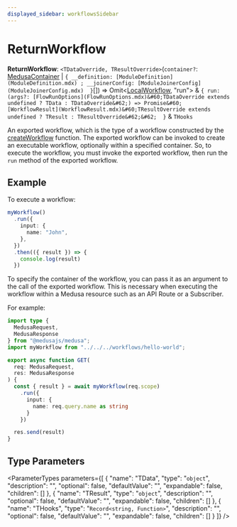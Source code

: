 ```yaml
---
displayed_sidebar: workflowsSidebar
---
```



# ReturnWorkflow

 **ReturnWorkflow**: `<TDataOverride, TResultOverride>`(`container?`: [MedusaContainer](MedusaContainer.mdx) \| ``{ __definition: [ModuleDefinition](ModuleDefinition.mdx) ; __joinerConfig: [ModuleJoinerConfig](ModuleJoinerConfig.mdx)  }``[]) => Omit&#60;[LocalWorkflow](../classes/LocalWorkflow.mdx), "run"&#62; & ``{ run: (args?: [FlowRunOptions](FlowRunOptions.mdx)&#60;TDataOverride extends undefined ? TData : TDataOverride&#62;) => Promise&#60;[WorkflowResult](WorkflowResult.mdx)&#60;TResultOverride extends undefined ? TResult : TResultOverride&#62;&#62;  }`` & `THooks`

An exported workflow, which is the type of a workflow constructed by the [createWorkflow](../functions/createWorkflow.mdx) function. The exported workflow can be invoked to create
an executable workflow, optionally within a specified container. So, to execute the workflow, you must invoke the exported workflow, then run the
`run` method of the exported workflow.

## Example

To execute a workflow:

```ts
myWorkflow()
  .run({
    input: {
      name: "John",
    },
  })
  .then(({ result }) => {
    console.log(result)
  })
```

To specify the container of the workflow, you can pass it as an argument to the call of the exported workflow. This is necessary when executing the workflow
within a Medusa resource such as an API Route or a Subscriber.

For example:

```ts
import type {
  MedusaRequest,
  MedusaResponse
} from "@medusajs/medusa";
import myWorkflow from "../../../workflows/hello-world";

export async function GET(
  req: MedusaRequest,
  res: MedusaResponse
) {
  const { result } = await myWorkflow(req.scope)
    .run({
      input: {
        name: req.query.name as string
      }
    })

  res.send(result)
}
```

## Type Parameters

<ParameterTypes parameters={[
  {
    "name": "TData",
    "type": "`object`",
    "description": "",
    "optional": false,
    "defaultValue": "",
    "expandable": false,
    "children": []
  },
  {
    "name": "TResult",
    "type": "`object`",
    "description": "",
    "optional": false,
    "defaultValue": "",
    "expandable": false,
    "children": []
  },
  {
    "name": "THooks",
    "type": "`Record<string, Function>`",
    "description": "",
    "optional": false,
    "defaultValue": "",
    "expandable": false,
    "children": []
  }
]} />
